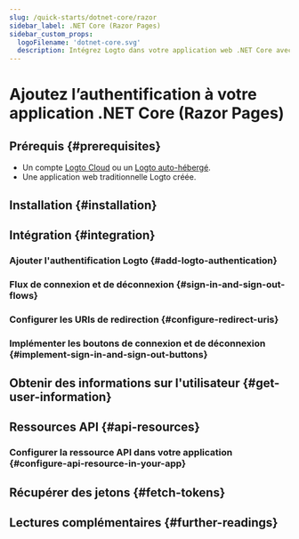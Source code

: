 ```yaml
---
slug: /quick-starts/dotnet-core/razor
sidebar_label: .NET Core (Razor Pages)
sidebar_custom_props:
  logoFilename: 'dotnet-core.svg'
  description: Intégrez Logto dans votre application web .NET Core avec Razor Pages et modèles de vue.
---
```




# Ajoutez l’authentification à votre application .NET Core (Razor Pages)

<GuideTip />

## Prérequis \{#prerequisites}

- Un compte [Logto Cloud](https://cloud.logto.io) ou un [Logto auto-hébergé](/introduction/set-up-logto-oss).
- Une application web traditionnelle Logto créée.

## Installation \{#installation}

<Installation />

## Intégration \{#integration}

### Ajouter l'authentification Logto \{#add-logto-authentication}

<AddAuthentication />

### Flux de connexion et de déconnexion \{#sign-in-and-sign-out-flows}

<SignInAndSignOutFlows />

### Configurer les URIs de redirection \{#configure-redirect-uris}

<ConfigureRedirectUris />

### Implémenter les boutons de connexion et de déconnexion \{#implement-sign-in-and-sign-out-buttons}

<ImplementButtons />

<Checkpoint />

## Obtenir des informations sur l'utilisateur \{#get-user-information}

<GetUserInformation />

## Ressources API \{#api-resources}

<ApiResourcesDescription />

### Configurer la ressource API dans votre application \{#configure-api-resource-in-your-app}

<ConfigureApiResources />

## Récupérer des jetons \{#fetch-tokens}

<FetchTokens />

## Lectures complémentaires \{#further-readings}

<FurtherReadings />
